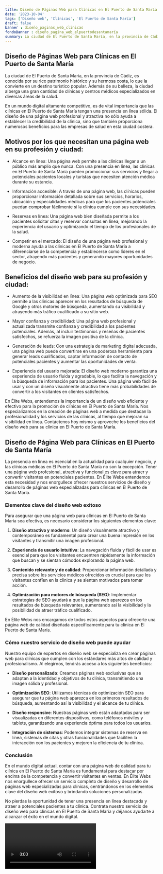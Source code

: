 ```yaml
---
title: Diseño de Páginas Web para Clínicas en El Puerto de Santa María
date: '2023-10-04'
tags: ['Diseño web', 'Clínicas', 'El Puerto de Santa María']
draft: false
banner : diseño_paginas_web_clínicas
fondoBanner : diseño_pagina_web_elpuertodesantamaría
summary: La ciudad de El Puerto de Santa María, en la provincia de Cádiz, es conocida por su rico patrimonio histórico y su hermosa costa, lo que la convierte en un destino turístico popular. Además de su belleza, la ciudad alberga una gran cantidad de clínicas y centros médicos especializados en diversas áreas de la salud.
---
```


## Diseño de Páginas Web para Clínicas en El Puerto de Santa María

La ciudad de El Puerto de Santa María, en la provincia de Cádiz, es conocida por su rico patrimonio histórico y su hermosa costa, lo que la convierte en un destino turístico popular. Además de su belleza, la ciudad alberga una gran cantidad de clínicas y centros médicos especializados en diversas áreas de la salud.

En un mundo digital altamente competitivo, es de vital importancia que las clínicas en El Puerto de Santa María tengan una presencia en línea sólida. El diseño de una página web profesional y atractiva no sólo ayuda a establecer la credibilidad de la clínica, sino que también proporciona numerosos beneficios para las empresas de salud en esta ciudad costera.

## Motivos por los que necesitan una página web en su profesión y ciudad:

- Alcance en línea: Una página web permite a las clínicas llegar a un público más amplio que nunca. Con una presencia en línea, las clínicas en El Puerto de Santa María pueden promocionar sus servicios y llegar a potenciales pacientes locales y turistas que necesiten atención médica durante su estancia.

- Información accesible: A través de una página web, las clínicas pueden proporcionar información detallada sobre sus servicios, horarios, ubicación y especialidades médicas para que los pacientes potenciales puedan comprobar fácilmente si la clínica cumple con sus necesidades.

- Reservas en línea: Una página web bien diseñada permite a los pacientes solicitar citas y reservar consultas en línea, mejorando la experiencia del usuario y optimizando el tiempo de los profesionales de la salud.

- Competir en el mercado: El diseño de una página web profesional y moderna ayuda a las clínicas en El Puerto de Santa María a diferenciarse de la competencia y establecerse como líderes en el sector, atrayendo más pacientes y generando mayores oportunidades de negocio.

## Beneficios del diseño web para su profesión y ciudad:

- Aumento de la visibilidad en línea: Una página web optimizada para SEO permite a las clínicas aparecer en los resultados de búsqueda de Google y otros motores de búsqueda, aumentando su visibilidad y atrayendo más tráfico cualificado a su sitio web.

- Mayor confianza y credibilidad: Una página web profesional y actualizada transmite confianza y credibilidad a los pacientes potenciales. Además, al incluir testimonios y reseñas de pacientes satisfechos, se refuerza la imagen positiva de la clínica.

- Generación de leads: Con una estrategia de marketing digital adecuada, una página web puede convertirse en una poderosa herramienta para generar leads cualificados, captar información de contacto de potenciales pacientes y aumentar las oportunidades de venta.

- Experiencia del usuario mejorada: El diseño web moderno garantiza una experiencia de usuario fluida y agradable, lo que facilita la navegación y la búsqueda de información para los pacientes. Una página web fácil de usar y con un diseño visualmente atractivo tiene más probabilidades de convertir a los visitantes en clientes satisfechos.

En Élite Webs, entendemos la importancia de un diseño web eficiente y efectivo para la promoción de clínicas en El Puerto de Santa María. Nos especializamos en la creación de páginas web a medida que destacan la profesionalidad y los servicios de las clínicas, al tiempo que mejoran su visibilidad en línea. Contáctenos hoy mismo y aproveche los beneficios del diseño web para su clínica en El Puerto de Santa María.

<GifSeo />

<Cta />

## Diseño de Página Web para Clínicas en El Puerto de Santa María

La presencia en línea es esencial en la actualidad para cualquier negocio, y las clínicas médicas en El Puerto de Santa María no son la excepción. Tener una página web profesional, atractiva y funcional es clave para atraer y convertir visitantes en potenciales pacientes. En Élite Webs entendemos esta necesidad y nos enorgullece ofrecer nuestros servicios de diseño y desarrollo de páginas web especializadas para clínicas en El Puerto de Santa María.

### Elementos clave del diseño web exitoso

Para asegurar que una página web para clínicas en El Puerto de Santa María sea efectiva, es necesario considerar los siguientes elementos clave:

1. **Diseño atractivo y moderno**: Un diseño visualmente atractivo y contemporáneo es fundamental para crear una buena impresión en los visitantes y transmitir una imagen profesional.

2. **Experiencia de usuario intuitiva**: La navegación fluida y fácil de usar es esencial para que los visitantes encuentren rápidamente la información que buscan y se sientan cómodos explorando la página web.

3. **Contenido relevante y de calidad**: Proporcionar información detallada y precisa sobre los servicios médicos ofrecidos es crucial para que los visitantes confíen en la clínica y se sientan motivados para tomar acción.

4. **Optimización para motores de búsqueda (SEO)**: Implementar estrategias de SEO ayudará a que la página web aparezca en los resultados de búsqueda relevantes, aumentando así la visibilidad y la posibilidad de atraer tráfico cualificado.

En Élite Webs nos encargamos de todos estos aspectos para ofrecerte una página web de calidad diseñada específicamente para tu clínica en El Puerto de Santa María.

### Cómo nuestro servicio de diseño web puede ayudar

Nuestro equipo de expertos en diseño web se especializa en crear páginas web para clínicas que cumplen con los estándares más altos de calidad y profesionalismo. Al elegirnos, tendrás acceso a los siguientes beneficios:

- **Diseño personalizado**: Creamos páginas web exclusivas que se adaptan a la identidad y objetivos de tu clínica, transmitiendo una imagen sólida y profesional.

- **Optimización SEO**: Utilizamos técnicas de optimización SEO para asegurar que tu página web aparezca en los primeros resultados de búsqueda, aumentando así la visibilidad y el alcance de tu clínica.

- **Diseño responsive**: Nuestras páginas web están adaptadas para ser visualizadas en diferentes dispositivos, como teléfonos móviles y tablets, garantizando una experiencia óptima para todos los usuarios.

- **Integración de sistemas**: Podemos integrar sistemas de reserva en línea, sistemas de citas y otras funcionalidades que faciliten la interacción con los pacientes y mejoren la eficiencia de tu clínica.

### Conclusión

En el mundo digital actual, contar con una página web de calidad para tu clínica en El Puerto de Santa María es fundamental para destacar por encima de la competencia y convertir visitantes en ventas. En Élite Webs nos enorgullece ofrecer un servicio completo de diseño y desarrollo de páginas web especializadas para clínicas, centrándonos en los elementos clave del diseño web exitoso y brindando soluciones personalizadas.

No pierdas la oportunidad de tener una presencia en línea destacada y atraer a potenciales pacientes a tu clínica. Contrata nuestro servicio de diseño web para clínicas en El Puerto de Santa María y déjanos ayudarte a alcanzar el éxito en el mundo digital.

<Video />

<CtaBot job='Clínicas' city='El Puerto de Santa María'/>

<Gmaps query='El Puerto de Santa María+españa+maps' />
